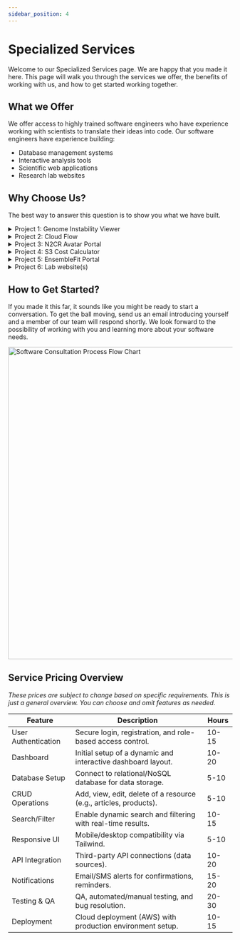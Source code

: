 ```yaml
---
sidebar_position: 4
---
```


# Specialized Services

Welcome to our Specialized Services page. We are happy that you made it here. This page will walk you through the services we offer, the benefits of working with us, and how to get started working together.

## What we Offer

We offer access to highly trained software engineers who have experience working with scientists to translate their ideas into code. Our software engineers have experience building:

- Database management systems
- Interactive analysis tools
- Scientific web applications
- Research lab websites

## Why Choose Us?

The best way to answer this question is to show you what we have built.

<details>

<summary>Project 1: Genome Instability Viewer</summary>

[**Genome Instability Viewer**](https://gi-viewer.pittlabgenomics.com/home) is an interactive web application in collaboration with NUS faculty that integrates genomic instability scores and copy number signatures with molecular and clinical features from patient data. This web application was published in the Journal of XYZ.

</details>

<details>

<summary>Project 2: Cloud Flow</summary>

[**CloudFlow**](https://www.cloudflow.gedac.org/) is a web application that allows NUS faculty, staff and students to run best-practice bioinformatic pipelines in the cloud. For more information about this application, please visit our [online documentation](https://docs.cloudflow.gedac.org/)

</details>

<details>

<summary>Project 3: N2CR Avatar Portal</summary>

[**N2CR Avatar Portal**](https://n2cr.gedac.org/login) is a web application that allows users to add, update, and query model records from the N2CR patient-derived-model database. For more information about this application, please visit our [online documentation](https://n2cr.gedac.org/guide).

</details>


<details>

<summary>Project 4: S3 Cost Calculator</summary>

[**S3 Calculator**](https://www.s3.gedac.org/) 

</details>
<details>
<summary>Project 5: EnsembleFit Portal</summary>

[**EnsembleFit**](https://www.ensemblefit.pittlabgenomics.com/) Implemented the MutSig web-app as part of the EnsembleFit project, enabling users to process, analyze, and download mutation signature insights.

</details>

<details>

<summary>Project 6: Lab website(s)</summary>

We develop professional websites for academic labs that effectively showcase their research, team members, and publications. Our lab websites are responsive, easy to maintain, and designed to attract potential collaborators and students.

[**GeDaC Website**](https://gedac.org/)

[**Jason PITT Lab Website**](https://www.pittlabgenomics.com/)

</details>

## How to Get Started?

If you made it this far, it sounds like you might be ready to start a conversation. To get the ball moving, send us an email introducing yourself and a member of our team will respond shortly. We look forward to the possibility of working with you and learning more about your software needs.

<img 
    src={flowChartImage}
    alt="Software Consultation Process Flow Chart" 
    width="700" 
    height="auto" 
/>

## Service Pricing Overview

*These prices are subject to change based on specific requirements. This is just a general overview. You can choose and omit features as needed.*

| Feature | Description | Hours |
|---------|-------------|-------|
| User Authentication | Secure login, registration, and role-based access control. | 10-15 |
| Dashboard | Initial setup of a dynamic and interactive dashboard layout. | 10-20 |
| Database Setup | Connect to relational/NoSQL database for data storage. | 5-10 |
| CRUD Operations | Add, view, edit, delete of a resource (e.g., articles, products). | 5-10 |
| Search/Filter | Enable dynamic search and filtering with real-time results. | 10-15 |
| Responsive UI | Mobile/desktop compatibility via Tailwind. | 5-10 |
| API Integration | Third-party API connections (data sources). | 10-20 |
| Notifications | Email/SMS alerts for confirmations, reminders. | 15-20 |
| Testing & QA | QA, automated/manual testing, and bug resolution. | 20-30 |
| Deployment | Cloud deployment (AWS) with production environment setup. | 10-15 |